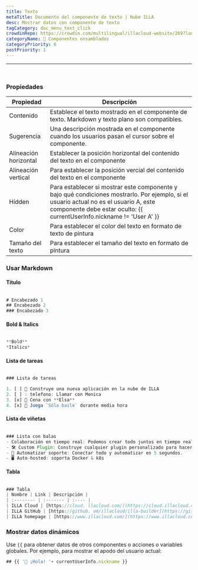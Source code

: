 ```yaml
---
title: Texto
metaTitle: Documento del componente de texto | Nube ILLA
desc: Mostrar datos con componente de texto
tagCategory: doc_menu_text_click
crowdinRepo: https://crowdin.com/multilingual/illacloud-website/269?languages=es&filter=basic&value=0
categoryName: 🧬 Componentes ensamblados
categoryPriority: 6
postPriority: 1
---
```


* * *

## <h2 hidden>Texto</h2>

<img src='https://cdn.illacloud.com/official-website/img/docs/assemble/text1.png' alt="" />

### Propiedades

| Propiedad             | Descripción                                                                                                                                                                                                      |
| --------------------- | ---------------------------------------------------------------------------------------------------------------------------------------------------------------------------------------------------------------- |
| Contenido             | Establece el texto mostrado en el componente de texto. Markdown y texto plano son compatibles.                                                                                                                   |
| Sugerencia            | Una descripción mostrada en el componente cuando los usuarios pasan el cursor sobre el componente.                                                                                                               |
| Alineación horizontal | Establecer la posición horizontal del contenido del texto en el componente                                                                                                                                       |
| Alineación vertical   | Para establecer la posición vercial del contenido del texto en el componente                                                                                                                                     |
| Hidden                | Para establecer si mostrar este componente y bajo qué condiciones mostrarlo. Por ejemplo, si el usuario actual no es el usuario A, este componente debe estar oculto: {{ currentUserInfo.nickname != 'User A' }} |
| Color                 | Para establecer el color del texto en formato de texto de pintura                                                                                                                                                |
| Tamaño del texto      | Para establecer el tamaño del texto en formato de pintura                                                                                                                                                        |

### Usar Markdown

#### Título

<img src='https://cdn.illacloud.com/official-website/img/docs/assemble/text2.png' alt="" />

```jsx
# Encabezado 1
## Encabezado 2
### Encabezado 3
```

#### Bold & Italics

<img src='https://cdn.illacloud.com/official-website/img/docs/assemble/text3.png' alt="" />

```jsx
**Bold**
*Italics*
```

#### Lista de tareas

<img src='https://cdn.illacloud.com/official-website/img/docs/assemble/text4.png' alt="" />

```jsx
### Lista de tareas

1. [ ] 🚀 Construye una nueva aplicación en la nube de ILLA
2. [ ] : telefono: Llamar con Monica
3. [x] 🍷 Cena con **Elsa**
4. [x] 💃 Juega `Sólo baile` durante media hora
```

#### Lista de viñetas

<img src='https://cdn.illacloud.com/official-website/img/docs/assemble/text5.png' alt="" />

```jsx
### Lista con balas
- Colaboración en tiempo real: Podemos crear todo juntos en tiempo real.
- 🛠️ Custom Plugin: Construye cualquier plugin personalizado para hacer lo que quieras.
- 🤖 Automatizar soporte: Conectar todo y automatizar en 5 segundos.
- 🖥️ Auto-hosted: soporta Docker & k8s
```

#### Tabla

<img src='https://cdn.illacloud.com/official-website/img/docs/assemble/text6.png' alt="" />

```jsx
### Tabla
| Nombre | Link | Descripción |
| :-------- | :------- | :---- |
| ILLA Cloud | [https://cloud. llacloud.com/](https://cloud.illacloud.com/) |Construir aplicaciones en ILLA Cloud|
| ILLA GitHub | [https://github. om/illacloud/illa-builder](https://github.com/illacloud/illa-builder) |Star us on GitHub|
| ILLA homepage | [https://www.illacloud.com/](https://www.illacloud.com/) |ILLA Cloud Offical website
```

### Mostrar datos dinámicos

Use `{{` para obtener datos de otros componentes o acciones o variables globales. Por ejemplo, para mostrar el apodo del usuario actual:

```jsx
## {{ '👋 ¡Hola! '+ currentUserInfo.nickname }}
```
